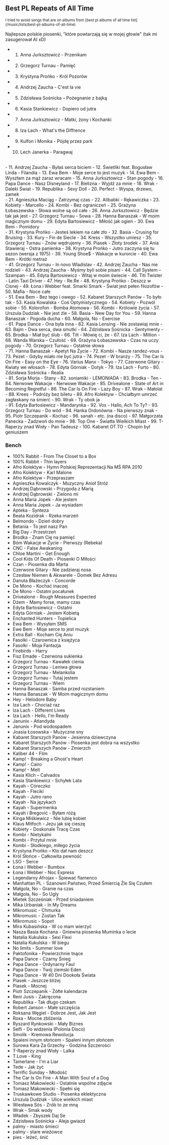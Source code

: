 ## Best PL Repeats of All Time

<small>
I tried to avoid songs that are on albums from [best pl albums of all time list](/music/lists/best-pl-albums-of-all-time)
</small>

Najlepsze polskie piosenki, "które powtarzają się w mojej głowie" (tak mi zasugerował AI xD)

- 1. Anna Jurksztowicz - Przenikam
- 2. Grzegorz Turnau - Pamięć
- 3. Krystyna Prońko - Król Pozorów
- 4. Andrzej Zaucha - C'est la vie
- 5. Zdzisława Sośnicka – Pożegnanie z bajką
- 6. Kasia Stankiewicz - Dopiero od jutra
- 7. Anna Jurksztowicz - Matki, żony i Kochanki
- 8. Iza Lach - What's the Diffrence
- 9. Kulfon i Monika - Pójdę przez park
- 10. Lech Janerka - Paragwaj

<br/>
- 11. Andrzej Zaucha - Byłaś serca biciem
- 12. Świetliki feat. Bogusław Linda - Filandia
- 13. Ewa Bem - Moje serce to jest muzyk
- 14. Ewa Bem - Wyszłam za mąż zaraz wracam
- 15. Anna Jurksztowicz - Stan pogody
- 16. Papa Dance - Nasz Disneyland
- 17. Bielizna - Wyjdź za mnie
- 18. Wrak - Daleki Świat
- 19. Republika - Sexy Doll
- 20. Perfect - Wyspa, drzewo, zamek

<br/>
- 21. Agnieszka Maciąg - Zatrzymaj czas
- 22. Alibabki - Rękawiczka
- 23. Kobiety - Marcello
- 24. Kombi - Bez ograniczeń
- 25. Grażyna Łobaszewska - Słowa wolne są od całe
- 26. Anna Jurksztowicz - Będzie tak jak jest
- 27. Grzegorz Turnau - Sowa
- 28. Hanna Banaszak - W moim magicznym domu
- 29. Edyta Bartosiewicz - Miłość jak ogień
- 30. Ewa Bem - Pomidory

<br/>
- 31. Krystyna Prońko - Jesteś lekiem na całe zło
- 32. Basia - Crusing for Bruising
- 33. Kury – Fin de Siecle
- 34. Kress - Wszystko umiesz
- 35. Grzegorz Turnau - Znów wędrujemy
- 36. Piasek - Złoty środek
- 37. Ania Stawieraj - Ostra panienka
- 38. Krystyna Prońko - Jutro zaczyna się tu sezon (wersja z 1975)
- 39. Young Shoe$ - Wakacje w kurorcie
- 40. Ewa Bem - Krótki metraż

<br/>
- 41. Grzegorz Turnau - In novo Wladislav
- 42. Andrzej Zaucha - Nas nie rodzieli
- 43. Andrzej Zaucha - Myśmy byli sobie pisani
- 44. Call System – Szampan
- 45. Edyta Bartosiewicz - Witaj w moim świecie
- 46. Titi Twister - Latin Taxi Driver
- 47. Hey - Re.Re
- 48. Krystyna Prońko - Deszcz w Cisnej
- 49. Łona i Webber feat. Smarki Smark - Świat jest pełen filozofów
- 50. Mafia - Noce całe

<br/>
- 51. Ewa Bem - Bez tego i owego
- 52. Kabaret Starszych Panów - To było tak
- 53. Kasia Kowalska - Coś Optymistycznego
- 54. Kobiety - Pozwól sobie
- 55. Kolorofon - Bomba Atomowa
- 56. Kombi - Królowie życia
- 57. Urszula Dudziak - Nie jest źle
- 58. Basia - New Day for You
- 59. Hanna Banaszak - Pogoda ducha
- 60. Małgola, No - Exercise

<br/>
- 61. Papa Dance - Ona była inna
- 62. Kasia Lensing - Nie zostawiaj mnie
- 63. Bajm - Dwa serca, dwa smutki
- 64. Zdzisława Sośnicka - Sentymenty
- 65. Brodka - Miał być ślub
- 66. Tilt - Mówię ci, że
- 67. Iza Lach - Million
- 68. Wanda Warska – Czułość
- 69. Grażyna Łobaszewska - Czas na uczy pogody
- 70. Grzegorz Turnau - Ostatnie słowa

<br/>
- 71. Hanna Banaszak - Apetyt Na Życie
- 72. Kombi - Nasze randez-vous
- 73. Pezet - Gdyby miało nie być jutra
- 74. Pezet - W branży
- 75. The Car Is On Fire - Easy on the Eye
- 76. Varius Manx - Tokyo
- 77. Czerwone Gitary - Kwiaty we włosach
- 78. Edyta Górniak - Dotyk
- 79. Iza Lach - Furto
- 80. Zdzisława Sośnicka - Realia

<br/>
- 81. Sorja Morja - Stany 
- 82. soniamiki - LEMONIADA
- 83. Brodka - Ten
- 84. Nerwowe Wakacje - Nerwowe Wakacje
- 85. Drivealone - State of Art in Becoming Regretful
- 86. The Car Is On Fire - Lazy Boy
- 87. Wrak - Małolat
- 88. Krees - Podróży bez biletu
- 89. Afro Kolektyw - Chciałbym umrzeć zagłaskany na śmierć
- 90. Wrak - Ty obok ja

<br/>
- 91. Edyta Bartosiewicz - Mandarynka
- 92. Vox - Hallo, Ach To Ty?
- 93. Grzegorz Turnau - Do wód
- 94. Hanka Ordonówna - Na pierwszy znak
- 95. Piotr Szczepanik - Kochać
- 96. sanah - etc. (na disco)
- 97. Małgorzata Panecka - Zadzwoń do mnie
- 98. Top One - Światła Wielkich Miast
- 99. T-Raperzy znad Wisły - Pan Tadeusz
- 100. Kabaret OT.TO - Chopin był geniuszem

### Bench

- 100% Rabbit - From The Closet to a Box
- 100% Rabbit - Thin layers
- Afro Kolektyw - Hymn Polskiej Reprezentacji Na MŚ RPA 2010
- Afro Kolektyw - Karl Malone
- Afro Kolektyw - Przepraszam
- Agnieszka Kowalczyk - Muzyczny Anioł Stróż
- Andrzej Dąbrowski - Przygoda z Marią
- Andrzej Dąbrowski - Zielono mi
- Anna Maria Jopek - Ale jestem
- Anna Maria Jopek - Ja wysiadam
- Apteka - Synteza
- Beata Kozidrak - Rzeka marzeń
- Belmondo - Dzień dobry
- Betania - To jest nasz Pan
- Big Day - Przestrzeń
- Brodka - Znam Cię na pamięć
- Bóm Wakacje w Życie - Pierwszy (Rebeka)
- CNC - False Awakaning
- Chloe Martini - Get Enough
- Cool Kids Of Death - Piosenki O Miłości
- Czan - Piosenka dla Marta
- Czerwone Gitary - Nie zadzieraj nosa
- Czesław Niemen & Akwarele - Domek Bez Adresu
- Danuta Błażeczyk - Concorde
- De Mono - Kochać inaczej
- De Mono - Ostatni pocałunek
- Drivealone - Rough Measures Expected
- Dżem - Mamy forse, mamy czas
- Edyta Bartosiewicz - Ostatni
- Edyta Górniak - Jestem Kobietą
- Enchanted Hunters - Topielica
- Ewa Bem - Wysyłam SMS
- Ewe Bem - Moje serce to jest muzyk
- Extra Ball - Kocham Cię Aniu
- Fasolki - Czarownica z księżyca
- Fasolki - Moja Fantazja
- Firebirds - Harry
- Fisz Emade - Czerwona sukienka
- Grzegorz Turnau - Kawałek cienia
- Grzegorz Turnau - Leniwa głowa
- Grzegorz Turnau - Melankolia
- Grzegorz Turnau - Tutaj jestem
- Grzegorz Turnau - Wiem
- Hanna Banaszak - Samba przed rozstaniem
- Hanna Banaszak - W Moim magicznym domu
- Hey - Helodore Baby
- Iza Lach - Chociaż raz
- Iza Lach - Different Lives
- Iza Lach - Hello, I'm Ready
- Janunix - Atlandyda
- Janunix - Pod wodospadem
- Joasia Łosowska - Muzyczne sny
- Kabaret Starszych Panów - Jesienna dziewczyna
- Kabaret Starszych Panów - Piosenka jest dobra na wszystko
- Kabaret Starszych Panów - Zmierzch
- Kaliber 44 - Film
- Kamp! - Breaking a Ghost's Heart
- Kamp! - Cairo
- Kamp! - Melt
- Kasia Klich – Calvados
- Kasia Stankiewicz - Schyłek Lata
- Kayah - Córeczko
- Kayah - Fleciki
- Kayah - Jutro rano
- Kayah - Na językach
- Kayah - Supermenka
- Kayah i Bregović - Byłam różą
- Kinga Miśkiewicz - Nie lubię kobiet
- Klaus Mitfoch - Jezu jak się cieszę
- Kobiety - Doskonale Tracę Czas
- Kombi - Nietykalni
- Kombi - Przytul mnie
- Kombi - Słodkiego, miłego życia
- Krystyna Prońko – Kto dał nam deszcz
- Król Słońce - Całkowita pewność
- LSO - Serce
- Łona i Webber - Bumbox
- Łona i Webber - Noc Express
- Legendarny Afrojax - Śpiewać flamenco
- Manhattan PL - Szanowni Państwo, Przed Śmiercią Źle Się Czułem
- Małgola, No - Granie na czas
- Małgola, No - So Ugly
- Mietek Szcześniak - Przed śniadaniem
- Mika Urbaniak - In My Dreams
- Mikromusic - Chmurka
- Mikromusic - Zostan Tak
- Mikromusic - Sopot
- Mira Kubasińska - W co mam wierzyć
- Nasza Basia Kochana - Gniewna piosenka Muminka o lecie
- Natalia Kukulska - Sexi Flexi
- Natalia Kukulska - W biegu
- No limits - Summer love
- Paktofonika - Powierzchnie tnące
- Papa Dance - Czarny Śnieg
- Papa Dance - Ordynarny Faul
- Papa Dance - Twój ziemski Eden
- Papa Dance - W 40 Dni Dookoła Świata
- Piasek - Jeszcze bliżej
- Piasek - Mocnej
- Piotr Szczepanik - Żółte kalendarze
- Reni Jusis - Zakręcona
- Republika - Tak długo czekam
- Robert Janson - Małe szczęścia
- Roksana Węgiel - Dobrze Jest, Jak Jest
- Roxa - Mocne zbliżenia
- Ryszard Rynkowski - Mały Biznes
- Selfi - Do widzenia (Polonia Disco)
- Smolik - Kremowa Rewolucja
- Spaleni innym słońcem - Spaleni innym słońcem
- Surowa Kara Za Grzechy - Godzina Szczerości
- T-Raperzy znad Wisły - Lalka
- T.Love - King
- Tamerlane - I'm a Liar
- Tede - Jak żyć
- Terrific Sunday - Młodość
- The Car Is On Fire - A Man With Soul of a Dog
- Tomasz Makowiecki - Ostatnie wspólne zdjęcie
- Tomasz Makowiecki - Spełni się
- Truskawkowe Studio - Piosenka eklektyczna
- Urszula Dudziak - Ulice wielkich miast
- Wiesława Sós - Zrób to ze mną
- Wrak - Smak wody
- Władek - Zbyszek Daj Se
- Zdzisława Sośnicka - Aleja gwiazd
- palmy - miasto śmieci
- palmy - stare wieżowce
- pies - leżeć, śnić
